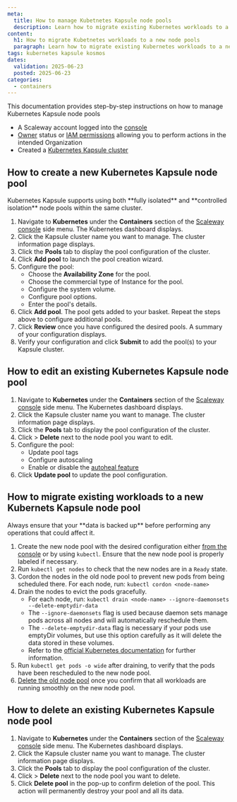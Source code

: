 ```yaml
---
meta:
  title: How to manage Kubetnetes Kapsule node pools
  description: Learn how to migrate existing Kubernetes workloads to a new node pool.
content:
  h1: How to migrate Kubetnetes workloads to a new node pools
  paragraph: Learn how to migrate existing Kubernetes workloads to a new node pool.
tags: kubernetes kapsule kosmos
dates:
  validation: 2025-06-23
  posted: 2025-06-23
categories:
  - containers
---
```


This documentation provides step-by-step instructions on how to manage Kubernetes Kapsule node pools

<Macro id="requirements" />

- A Scaleway account logged into the [console](https://console.scaleway.com)
- [Owner](/iam/concepts/#owner) status or [IAM permissions](/iam/concepts/#permission) allowing you to perform actions in the intended Organization
- Created a [Kubernetes Kapsule cluster](/kubernetes/how-to/create-cluster/)

## How to create a new Kubernetes Kapsule node pool

<Message type="tip">
  Kubernetes Kapsule supports using both **fully isolated** and **controlled isolation** node pools within the same cluster.
</Message>

1. Navigate to **Kubernetes** under the **Containers** section of the [Scaleway console](https://console.scaleway.com/) side menu. The Kubernetes dashboard displays.
2. Click the Kapsule cluster name you want to manage. The cluster information page displays.
3. Click the **Pools** tab to display the pool configuration of the cluster.
4. Click **Add pool** to launch the pool creation wizard.
5. Configure the pool:
    - Choose the **Availability Zone** for the pool.
    - Choose the commercial type of Instance for the pool.
    - Configure the system volume.
    - Configure pool options.
    - Enter the pool's details.
6. Click **Add pool**. The pool gets added to your basket. Repeat the steps above to configure additional pools.
7. Click **Review** once you have configured the desired pools. A summary of your configuration displays.
8. Verify your configuration and click **Submit** to add the pool(s) to your Kapsule cluster.

## How to edit an existing Kubernetes Kapsule node pool

1. Navigate to **Kubernetes** under the **Containers** section of the [Scaleway console](https://console.scaleway.com/) side menu. The Kubernetes dashboard displays.
2. Click the Kapsule cluster name you want to manage. The cluster information page displays.
3. Click the **Pools** tab to display the pool configuration of the cluster.
4. Click <Icon name="more" /> > **Delete** next to the node pool you want to edit.
5. Configure the pool:
    - Update pool tags
    - Configure autoscaling
    - Enable or disable the [autoheal feature](/kubernetes/concepts/#autoheal)
6. Click **Update pool** to update the pool configuration.

## How to migrate existing workloads to a new Kubernets Kapsule node pool

<Message type="important">
  Always ensure that your **data is backed up** before performing any operations that could affect it.
</Message>

1. Create the new node pool with the desired configuration either [from the console](/kubernetes/how-to/create-node-pool/) or by using `kubectl`.
    <Message type="tip">
      Ensure that the new node pool is properly labeled if necessary.
    </Message>
2. Run `kubectl get nodes` to check that the new nodes are in a `Ready` state.
3. Cordon the nodes in the old node pool to prevent new pods from being scheduled there. For each node, run: `kubectl cordon <node-name>`
4. Drain the nodes to evict the pods gracefully.
   - For each node, run: `kubectl drain <node-name> --ignore-daemonsets --delete-emptydir-data`
   - The `--ignore-daemonsets` flag is used because daemon sets manage pods across all nodes and will automatically reschedule them.
   - The `--delete-emptydir-data` flag is necessary if your pods use emptyDir volumes, but use this option carefully as it will delete the data stored in these volumes.
   - Refer to the [official Kubernetes documentation](https://kubernetes.io/docs/tasks/administer-cluster/safely-drain-node/) for further information.
5. Run `kubectl get pods -o wide` after draining, to verify that the pods have been rescheduled to the new node pool.
6. [Delete the old node pool](#how-to-delete-an-existing-kubernetes-kapsule-node-pool) once you confirm that all workloads are running smoothly on the new node pool.

## How to delete an existing Kubernetes Kapsule node pool

1. Navigate to **Kubernetes** under the **Containers** section of the [Scaleway console](https://console.scaleway.com/) side menu. The Kubernetes dashboard displays.
2. Click the Kapsule cluster name you want to manage. The cluster information page displays.
3. Click the **Pools** tab to display the pool configuration of the cluster.
4. Click <Icon name="more" /> > **Delete** next to the node pool you want to delete.
5. Click **Delete pool** in the pop-up to confirm deletion of the pool.
    <Message type="important">
      This action will permanently destroy your pool and all its data.
    </Message>